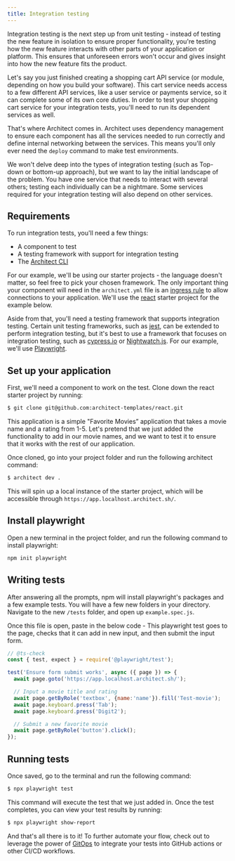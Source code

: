 ```yaml
---
title: Integration testing
---
```


Integration testing is the next step up from unit testing - instead of testing the new feature
in isolation to ensure proper functionality, you're testing how the new feature interacts with
other parts of your application or platform. This ensures that unforeseen errors won't occur and
gives insight into how the new feature fits the product. 

Let's say you just finished creating a shopping cart API service (or module, depending on how you
build your software). This cart service needs access to a few different API services, like a user
service or payments service, so it can complete some of its own core duties. In order to test your
shopping cart service for your integration tests, you'll need to run its dependent services as well.

That's where Architect comes in. Architect uses dependency management to ensure each component has
all the services needed to run correctly and define internal networking between the services. This
means you'll only ever need the `deploy` command to make test environments.

We won't delve deep into the types of integration testing (such as Top-down or bottom-up approach),
but we want to lay the initial landscape of the problem. You have one service that needs to interact
with several others; testing each individually can be a nightmare. Some services required for your
integration testing will also depend on other services.

## Requirements

To run integration tests, you'll need a few things:

* A component to test
* A testing framework with support for integration testing
* The [Architect CLI](https://www.npmjs.com/package/@architect-io/cli)

For our example, we'll be using our starter projects - the language doesn't matter, so feel free to
pick your chosen framework. The only important thing your component will need in the `architect.yml`
file is an [ingress rule](/components/ingress-rules) to allow connections to your application.
We'll use the [react](https://github.com/architect-templates/react) starter project for the example
below.

Aside from that, you'll need a testing framework that supports integration testing. Certain unit testing
frameworks, such as [jest](https://jestjs.io/), can be extended to perform integration testing, but it's
best to use a framework that focuses on integration testing, such as
[cypress.io](https://www.cypress.io/) or [Nightwatch.js](https://nightwatchjs.org/). For our example,
we'll use [Playwright](https://playwright.dev/).

## Set up your application

First, we'll need a component to work on the test. Clone down the react starter project by running:

```bash
$ git clone git@github.com:architect-templates/react.git
```

This application is a simple "Favorite Movies” application that takes a movie name and a rating from 1-5.
Let's pretend that we just added the functionality to add in our movie names, and we want to test it to
ensure that it works with the rest of our application.

Once cloned, go into your project folder and run the following architect command:

```bash
$ architect dev .
```

This will spin up a local instance of the starter project, which will be accessible through
`https://app.localhost.architect.sh/`.

## Install playwright

Open a new terminal in the project folder, and run the following command to install playwright:

```bash
npm init playwright
```

## Writing tests

After answering all the prompts, npm will install playwright's packages and a few example tests. You
will have a few new folders in your directory. Navigate to the new `/tests` folder, and open up
`example.spec.js`.

Once this file is open, paste in the below code - This playwright test goes to the page, checks
that it can add in new input, and then submit the input form.

```js example.spec.js
// @ts-check
const { test, expect } = require('@playwright/test');

test('Ensure form submit works', async ({ page }) => {
  await page.goto('https://app.localhost.architect.sh/');

  // Input a movie title and rating
  await page.getByRole('textbox', {name:'name'}).fill('Test-movie');
  await page.keyboard.press('Tab');
  await page.keyboard.press('Digit2');

  // Submit a new favorite movie
  await page.getByRole('button').click();
});
```

## Running tests

Once saved, go to the terminal and run the following command:

```bash
$ npx playwright test
```

This command will execute the test that we just added in. Once the test completes, you can view your
test results by running:

```bash
$ npx playwright show-report
```

And that's all there is to it! To further automate your flow, check out to leverage the power of
[GitOps](/deployments/gitops-releases) to integrate your tests into GitHub actions or other CI/CD
workflows.

